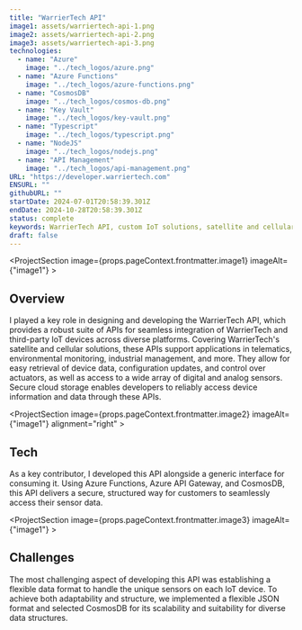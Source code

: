 ```yaml
---
title: "WarrierTech API"
image1: assets/warriertech-api-1.png
image2: assets/warriertech-api-2.png
image3: assets/warriertech-api-3.png
technologies:
  - name: "Azure"
    image: "../tech_logos/azure.png"
  - name: "Azure Functions"
    image: "../tech_logos/azure-functions.png"
  - name: "CosmosDB"
    image: "../tech_logos/cosmos-db.png"
  - name: "Key Vault"
    image: "../tech_logos/key-vault.png"
  - name: "Typescript"
    image: "../tech_logos/typescript.png"
  - name: "NodeJS"
    image: "../tech_logos/nodejs.png"
  - name: "API Management"
    image: "../tech_logos/api-management.png"
URL: "https://developer.warriertech.com"
ENSURL: ""
githubURL: ""
startDate: 2024-07-01T20:58:39.301Z
endDate: 2024-10-28T20:58:39.301Z
status: complete
keywords: WarrierTech API, custom IoT solutions, satellite and cellular IoT, IoT data integration, environmental monitoring IoT, telematics API, industrial IoT API, Azure Functions, CosmosDB, secure IoT data, flexible JSON API, third-party IoT integration, digital and analog sensor API, device management IoT, cloud IoT storage, Devin Davis
draft: false
---
```


<ProjectSection image={props.pageContext.frontmatter.image1} imageAlt={"image1"} >

## Overview

I played a key role in designing and developing the WarrierTech API, which provides a robust suite of APIs for seamless integration of WarrierTech and third-party IoT devices across diverse platforms. Covering WarrierTech's satellite and cellular solutions, these APIs support applications in telematics, environmental monitoring, industrial management, and more. They allow for easy retrieval of device data, configuration updates, and control over actuators, as well as access to a wide array of digital and analog sensors. Secure cloud storage enables developers to reliably access device information and data through these APIs.
</ProjectSection>

<ProjectSection image={props.pageContext.frontmatter.image2} imageAlt={"image1"} alignment="right" >

## Tech

As a key contributor, I developed this API alongside a generic interface for consuming it. Using Azure Functions, Azure API Gateway, and CosmosDB, this API delivers a secure, structured way for customers to seamlessly access their sensor data.
<TechListing technologies={props.pageContext.frontmatter.technologies} />
</ProjectSection>

<ProjectSection image={props.pageContext.frontmatter.image3} imageAlt={"image1"} >

## Challenges

The most challenging aspect of developing this API was establishing a flexible data format to handle the unique sensors on each IoT device. To achieve both adaptability and structure, we implemented a flexible JSON format and selected CosmosDB for its scalability and suitability for diverse data structures.
</ProjectSection>
